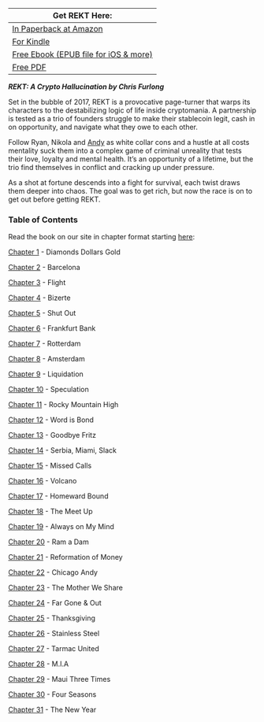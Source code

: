 
| Get REKT Here: |
| --- |
| [In Paperback at Amazon](https://www.amazon.com/dp/B0BP4D27SS/ref=tmm_pap_swatch_0?_encoding=UTF8&qid=1670337008&sr=8-1) |
| [For Kindle](https://www.amazon.com/REKT-Crypto-Hallucination-Chris-Furlong-ebook/dp/B0BP2WZ7HJ/ref=tmm_kin_swatch_0?_encoding=UTF8&qid=1670337008&sr=8-1) |
| [Free Ebook (EPUB file for iOS & more)](https://blockstar.com/REKT.epub) |
| [Free PDF](https://blockstar.com/REKT.pdf) |

***REKT: A Crypto Hallucination by Chris Furlong***

Set in the bubble of 2017, REKT is a provocative page-turner that warps its characters to the destabilizing logic of life inside cryptomania. A partnership is tested as a trio of founders struggle to make their stablecoin legit, cash in on opportunity, and navigate what they owe to each other.

Follow Ryan, Nikola and [Andy](andy) as white collar cons and a hustle at all costs mentality suck them into a complex game of criminal unreality that tests their love, loyalty and mental health. It’s an opportunity of a lifetime, but the trio find themselves in conflict and cracking up under pressure.

As a shot at fortune descends into a fight for survival, each twist draws them deeper into chaos. The goal was to get rich, but now the race is on to get out before getting REKT.

### Table of Contents
Read the book on our site in chapter format starting [here](https://starholder.xyz/index.php/REKT_-_Chapter_1):

[Chapter 1](https://starholder.xyz/index.php/REKT_-_Chapter_1) - Diamonds Dollars Gold

[Chapter 2](https://starholder.xyz/index.php/REKT_-_Chapter_2) - Barcelona

[Chapter 3](https://starholder.xyz/index.php/REKT_-_Chapter_3) - Flight

[Chapter 4](https://starholder.xyz/index.php/REKT_-_Chapter_4) - Bizerte

[Chapter 5](https://starholder.xyz/index.php/REKT_-_Chapter_5) - Shut Out

[Chapter 6](https://starholder.xyz/index.php/REKT_-_Chapter_6) - Frankfurt Bank

[Chapter 7](https://starholder.xyz/index.php/REKT_-_Chapter_7) - Rotterdam

[Chapter 8](https://starholder.xyz/index.php/REKT_-_Chapter_8) - Amsterdam

[Chapter 9](https://starholder.xyz/index.php/REKT_-_Chapter_9) - Liquidation

[Chapter 10](https://starholder.xyz/index.php/REKT_-_Chapter_10) - Speculation

[Chapter 11](https://starholder.xyz/index.php/REKT_-_Chapter_11) - Rocky Mountain High

[Chapter 12](https://starholder.xyz/index.php/REKT_-_Chapter_12) - Word is Bond

[Chapter 13](https://starholder.xyz/index.php/REKT_-_Chapter_13) - Goodbye Fritz

[Chapter 14](https://starholder.xyz/index.php/REKT_-_Chapter_14) - Serbia, Miami, Slack

[Chapter 15](https://starholder.xyz/index.php/REKT_-_Chapter_15) - Missed Calls

[Chapter 16](https://starholder.xyz/index.php/REKT_-_Chapter_16) - Volcano

[Chapter 17](https://starholder.xyz/index.php/REKT_-_Chapter_17) - Homeward Bound

[Chapter 18](https://starholder.xyz/index.php/REKT_-_Chapter_18) - The Meet Up

[Chapter 19](https://starholder.xyz/index.php/REKT_-_Chapter_19) - Always on My Mind

[Chapter 20](https://starholder.xyz/index.php/REKT_-_Chapter_20) - Ram a Dam

[Chapter 21](https://starholder.xyz/index.php/REKT_-_Chapter_21) - Reformation of Money

[Chapter 22](https://starholder.xyz/index.php/REKT_-_Chapter_22) - Chicago Andy

[Chapter 23](https://starholder.xyz/index.php/REKT_-_Chapter_23) - The Mother We Share

[Chapter 24](https://starholder.xyz/index.php/REKT_-_Chapter_24) - Far Gone & Out

[Chapter 25](https://starholder.xyz/index.php/REKT_-_Chapter_25) - Thanksgiving

[Chapter 26](https://starholder.xyz/index.php/REKT_-_Chapter_26) - Stainless Steel

[Chapter 27](https://starholder.xyz/index.php/REKT_-_Chapter_27) - Tarmac United

[Chapter 28](https://starholder.xyz/index.php/REKT_-_Chapter_28) - M.I.A

[Chapter 29](https://starholder.xyz/index.php/REKT_-_Chapter_29) - Maui Three Times

[Chapter 30](https://starholder.xyz/index.php/REKT_-_Chapter_30) - Four Seasons

[Chapter 31](https://starholder.xyz/index.php/REKT_-_Chapter_31) - The New Year
